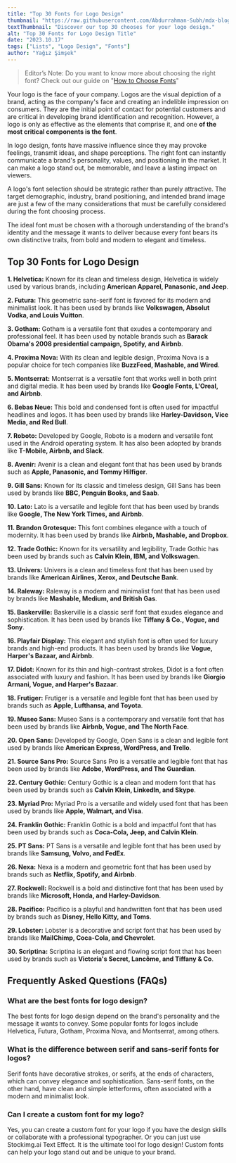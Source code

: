 ```yaml
---
title: "Top 30 Fonts for Logo Design"
thumbnail: "https://raw.githubusercontent.com/Abdurrahman-Subh/mdx-blog/main/images/title-top-fonts.png"
textThumbnail: "Discover our top 30 chooses for your logo design."
alt: "Top 30 Fonts for Logo Design Title"
date: "2023.10.17"
tags: ["Lists", "Logo Design", "Fonts"]
author: "Yağız Şimşek"
---
```


<CustomImage
  src="https://raw.githubusercontent.com/Abdurrahman-Subh/mdx-blog/main/images/title-top-fonts.png"
  alt="Top 30 Fonts for Logo Design Title"
/>

> Editor’s Note: Do you want to know more about choosing the right font? Check out our guide on "[How to Choose Fonts](https://stockimg.ai/blog/design/how-to-choose-fonts)"

Your logo is the face of your company. Logos are the visual depiction of a brand, acting as the company's face and creating an indelible impression on consumers. They are the initial point of contact for potential customers and are critical in developing brand identification and recognition. However, a logo is only as effective as the elements that comprise it, and one **of the most critical components is the font**.

In logo design, fonts have massive influence since they may provoke feelings, transmit ideas, and shape perceptions. The right font can instantly communicate a brand's personality, values, and positioning in the market. It can make a logo stand out, be memorable, and leave a lasting impact on viewers.

A logo's font selection should be strategic rather than purely attractive. The target demographic, industry, brand positioning, and intended brand image are just a few of the many considerations that must be carefully considered during the font choosing process.

The ideal font must be chosen with a thorough understanding of the brand's identity and the message it wants to deliver because every font bears its own distinctive traits, from bold and modern to elegant and timeless.

## Top 30 Fonts for Logo Design

**1.	Helvetica:** Known for its clean and timeless design, Helvetica is widely used by various brands, including **American Apparel, Panasonic, and Jeep**.
<CustomImage
  src="https://raw.githubusercontent.com/Abdurrahman-Subh/mdx-blog/main/images/font-helvetica.png"
  alt="Helvetica"
/>

**2.	Futura:** This geometric sans-serif font is favored for its modern and minimalist look. It has been used by brands like **Volkswagen, Absolut Vodka, and Louis Vuitton**.
<CustomImage
  src="https://raw.githubusercontent.com/Abdurrahman-Subh/mdx-blog/main/images/font-futura.png"
  alt="Futura"
/>

**3.	Gotham:** Gotham is a versatile font that exudes a contemporary and professional feel. It has been used by notable brands such as **Barack Obama's 2008 presidential campaign, Spotify, and Airbnb**.
<CustomImage
  src="https://raw.githubusercontent.com/Abdurrahman-Subh/mdx-blog/main/images/font-gotham.jpg"
  alt="Gotham"
/>

**4.	Proxima Nova:** With its clean and legible design, Proxima Nova is a popular choice for tech companies like **BuzzFeed, Mashable, and Wired**.
<CustomImage
  src="https://raw.githubusercontent.com/Abdurrahman-Subh/mdx-blog/main/images/font-proxima-nova.png"
  alt="Proxima Nova"
/>

**5.	Montserrat:** Montserrat is a versatile font that works well in both print and digital media. It has been used by brands like **Google Fonts, L'Oreal, and Airbnb**.
<CustomImage
  src="https://raw.githubusercontent.com/Abdurrahman-Subh/mdx-blog/main/images/font-montserrat.png"
  alt="Montserrat"
/>

**6.	Bebas Neue:** This bold and condensed font is often used for impactful headlines and logos. It has been used by brands like **Harley-Davidson, Vice Media, and Red Bull**.
<CustomImage
  src="https://raw.githubusercontent.com/Abdurrahman-Subh/mdx-blog/main/images/font-bebas-neue.png"
  alt="Bebas Neue"
/>

**7.	Roboto:** Developed by Google, Roboto is a modern and versatile font used in the Android operating system. It has also been adopted by brands like **T-Mobile, Airbnb, and Slack**.
<CustomImage
  src="https://raw.githubusercontent.com/Abdurrahman-Subh/mdx-blog/main/images/font-roboto.png"
  alt="Roboto"
/>

**8.	Avenir:** Avenir is a clean and elegant font that has been used by brands such as **Apple, Panasonic, and Tommy Hilfiger**.
<CustomImage
  src="https://raw.githubusercontent.com/Abdurrahman-Subh/mdx-blog/main/images/font-avenir.jpg"
  alt="Avenir"
/>

**9.	Gill Sans:** Known for its classic and timeless design, Gill Sans has been used by brands like **BBC, Penguin Books, and Saab**.
<CustomImage
  src="https://raw.githubusercontent.com/Abdurrahman-Subh/mdx-blog/main/images/font-gill-sans.png"
  alt="Gill Sans"
/>

**10.	Lato:** Lato is a versatile and legible font that has been used by brands like **Google, The New York Times, and Airbnb**.
<CustomImage
  src="https://raw.githubusercontent.com/Abdurrahman-Subh/mdx-blog/main/images/font-lato.png"
  alt="Lato"
/>

**11.	Brandon Grotesque:** This font combines elegance with a touch of modernity. It has been used by brands like **Airbnb, Mashable, and Dropbox**.
<CustomImage
  src="https://raw.githubusercontent.com/Abdurrahman-Subh/mdx-blog/main/images/font-brandon-grotesque.webp"
  alt="Brandon Grotesque"
/>

**12.	Trade Gothic:** Known for its versatility and legibility, Trade Gothic has been used by brands such as **Calvin Klein, IBM, and Volkswagen**.
<CustomImage
  src="https://raw.githubusercontent.com/Abdurrahman-Subh/mdx-blog/main/images/font-trade-gothic.jpg"
  alt="Trade Gothic"
/>

**13.	Univers:** Univers is a clean and timeless font that has been used by brands like **American Airlines, Xerox, and Deutsche Bank**.
<CustomImage
  src="https://raw.githubusercontent.com/Abdurrahman-Subh/mdx-blog/main/images/font-univers.png"
  alt="Univers"
/>

**14.	Raleway:** Raleway is a modern and minimalist font that has been used by brands like **Mashable, Medium, and British Gas**.
<CustomImage
  src="https://raw.githubusercontent.com/Abdurrahman-Subh/mdx-blog/main/images/font-raleway.png"
  alt="Raleway"
/>

**15.	Baskerville:** Baskerville is a classic serif font that exudes elegance and sophistication. It has been used by brands like **Tiffany & Co., Vogue, and Sony**.
<CustomImage
  src="https://raw.githubusercontent.com/Abdurrahman-Subh/mdx-blog/main/images/font-baskerville.jpg"
  alt="Baskerville"
/>

**16.	Playfair Display:** This elegant and stylish font is often used for luxury brands and high-end products. It has been used by brands like **Vogue, Harper's Bazaar, and Airbnb**.
<CustomImage
  src="https://raw.githubusercontent.com/Abdurrahman-Subh/mdx-blog/main/images/font-playfair-display.png"
  alt="Playfair Display"
/>

**17.	Didot:** Known for its thin and high-contrast strokes, Didot is a font often associated with luxury and fashion. It has been used by brands like **Giorgio Armani, Vogue, and Harper's Bazaar**.
<CustomImage
  src="https://raw.githubusercontent.com/Abdurrahman-Subh/mdx-blog/main/images/font-didot.png"
  alt="Didot"
/>

**18.	Frutiger:** Frutiger is a versatile and legible font that has been used by brands such as **Apple, Lufthansa, and Toyota**.
<CustomImage
  src="https://raw.githubusercontent.com/Abdurrahman-Subh/mdx-blog/main/images/font-ftutiger.png"
  alt="Frutiger"
/>

**19.	Museo Sans:** Museo Sans is a contemporary and versatile font that has been used by brands like **Airbnb, Vogue, and The North Face**.
<CustomImage
  src="https://raw.githubusercontent.com/Abdurrahman-Subh/mdx-blog/main/images/font-museo-sans.png"
  alt="Museo Sans"
/>

**20.	Open Sans:** Developed by Google, Open Sans is a clean and legible font used by brands like **American Express, WordPress, and Trello**.
<CustomImage
  src="https://raw.githubusercontent.com/Abdurrahman-Subh/mdx-blog/main/images/font-open-sans.jpg"
  alt="Open Sans"
/>

**21.	Source Sans Pro:** Source Sans Pro is a versatile and legible font that has been used by brands like **Adobe, WordPress, and The Guardian**.
<CustomImage
  src="https://raw.githubusercontent.com/Abdurrahman-Subh/mdx-blog/main/images/font-source-sans-pro.png"
  alt="Source Sans Pro"
/>

**22.	Century Gothic:** Century Gothic is a clean and modern font that has been used by brands such as **Calvin Klein, LinkedIn, and Skype**.
<CustomImage
  src="https://raw.githubusercontent.com/Abdurrahman-Subh/mdx-blog/main/images/font-century-gothic.png"
  alt="Century Gothic"
/>

**23.	Myriad Pro:** Myriad Pro is a versatile and widely used font that has been used by brands like **Apple, Walmart, and Visa**.
<CustomImage
  src="https://raw.githubusercontent.com/Abdurrahman-Subh/mdx-blog/main/images/font-myriad-pro.png"
  alt="Myriad Pro"
/>

**24.	Franklin Gothic:** Franklin Gothic is a bold and impactful font that has been used by brands such as **Coca-Cola, Jeep, and Calvin Klein**.
<CustomImage
  src="https://raw.githubusercontent.com/Abdurrahman-Subh/mdx-blog/main/images/font-franklin-gothic.png"
  alt="Franklin Gothic"
/>

**25.	PT Sans:** PT Sans is a versatile and legible font that has been used by brands like **Samsung, Volvo, and FedEx**.
<CustomImage
  src="https://raw.githubusercontent.com/Abdurrahman-Subh/mdx-blog/main/images/font-pt-sans-.png"
  alt="PT Sans"
/>

**26.	Nexa:** Nexa is a modern and geometric font that has been used by brands such as **Netflix, Spotify, and Airbnb**.
<CustomImage
  src="https://raw.githubusercontent.com/Abdurrahman-Subh/mdx-blog/main/images/font-nexa.png"
  alt="Nexa"
/>

**27.	Rockwell:** Rockwell is a bold and distinctive font that has been used by brands like **Microsoft, Honda, and Harley-Davidson**.
<CustomImage
  src="https://raw.githubusercontent.com/Abdurrahman-Subh/mdx-blog/main/images/font-rockwell.jpg"
  alt="Rockwell"
/>

**28.	Pacifico:** Pacifico is a playful and handwritten font that has been used by brands such as **Disney, Hello Kitty, and Toms**.
<CustomImage
  src="https://raw.githubusercontent.com/Abdurrahman-Subh/mdx-blog/main/images/font-pasicifica.png"
  alt="Pacifico"
/>

**29.	Lobster:** Lobster is a decorative and script font that has been used by brands like **MailChimp, Coca-Cola, and Chevrolet**.
<CustomImage
  src="https://raw.githubusercontent.com/Abdurrahman-Subh/mdx-blog/main/images/font-lobster.png"
  alt="Lobster"
/>

**30.	Scriptina:** Scriptina is an elegant and flowing script font that has been used by brands such as **Victoria's Secret, Lancôme, and Tiffany & Co**.
<CustomImage
  src="https://raw.githubusercontent.com/Abdurrahman-Subh/mdx-blog/main/images/font-scriptina.jpg"
  alt="Scriptina"
/>

## Frequently Asked Questions (FAQs)
### What are the best fonts for logo design?
The best fonts for logo design depend on the brand's personality and the message it wants to convey. Some popular fonts for logos include Helvetica, Futura, Gotham, Proxima Nova, and Montserrat, among others.
### What is the difference between serif and sans-serif fonts for logos?
Serif fonts have decorative strokes, or serifs, at the ends of characters, which can convey elegance and sophistication. Sans-serif fonts, on the other hand, have clean and simple letterforms, often associated with a modern and minimalist look.
### Can I create a custom font for my logo?
Yes, you can create a custom font for your logo if you have the design skills or collaborate with a professional typographer. Or you can just use Stockimg.ai Text Effect. It is the ultimate tool for logo design! Custom fonts can help your logo stand out and be unique to your brand.
